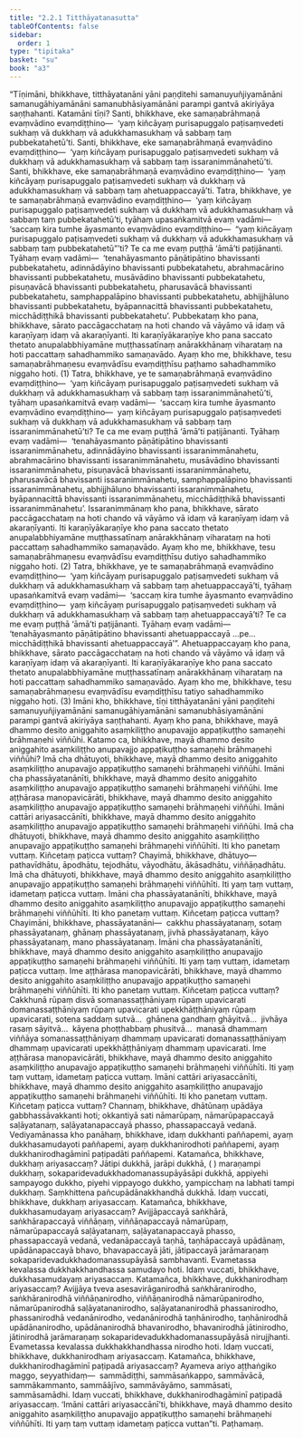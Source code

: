 ```yaml
---
title: "2.2.1 Titthāyatanasutta"
tableOfContents: false
sidebar:
  order: 1
type: "tipitaka"
basket: "su"
book: "a3"
---
```



<DynamicBreadcrumb />

<Division number="62" book="a3" bookNo="15" page="174">

<Paragraph number="418" book="a3">
“Tīṇimāni, bhikkhave, titthāyatanāni yāni paṇḍitehi samanuyuñjiyamānāni samanugāhiyamānāni samanubhāsiyamānāni parampi gantvā akiriyāya saṇṭhahanti. Katamāni tīṇi? Santi, bhikkhave, eke samaṇabrāhmaṇā evaṃvādino evaṃdiṭṭhino—  ‘yaṃ kiñcāyaṃ purisapuggalo paṭisaṃvedeti sukhaṃ vā dukkhaṃ vā adukkhamasukhaṃ vā sabbaṃ taṃ pubbekatahetū’ti. Santi, bhikkhave, eke samaṇabrāhmaṇā evaṃvādino evaṃdiṭṭhino—  ‘yaṃ kiñcāyaṃ purisapuggalo paṭisaṃvedeti sukhaṃ vā dukkhaṃ vā adukkhamasukhaṃ vā sabbaṃ taṃ issaranimmānahetū’ti. Santi, bhikkhave, eke samaṇabrāhmaṇā evaṃvādino evaṃdiṭṭhino—  ‘yaṃ kiñcāyaṃ purisapuggalo paṭisaṃvedeti sukhaṃ vā dukkhaṃ vā adukkhamasukhaṃ vā sabbaṃ taṃ ahetuappaccayā’ti.
</Paragraph>

<Paragraph number="419" book="a3">
Tatra, bhikkhave, ye te samaṇabrāhmaṇā evaṃvādino evaṃdiṭṭhino—  ‘yaṃ kiñcāyaṃ purisapuggalo paṭisaṃvedeti sukhaṃ vā dukkhaṃ vā adukkhamasukhaṃ vā sabbaṃ taṃ pubbekatahetū’ti, tyāhaṃ upasaṅkamitvā evaṃ vadāmi—  ‘saccaṃ kira tumhe āyasmanto evaṃvādino evaṃdiṭṭhino—  “yaṃ kiñcāyaṃ purisapuggalo paṭisaṃvedeti sukhaṃ vā dukkhaṃ vā adukkhamasukhaṃ vā sabbaṃ taṃ pubbekatahetū”’ti? Te ca me evaṃ puṭṭhā ‘āmā’ti paṭijānanti. Tyāhaṃ evaṃ vadāmi—  ‘tenahāyasmanto pāṇātipātino bhavissanti pubbekatahetu, adinnādāyino bhavissanti pubbekatahetu, abrahmacārino bhavissanti pubbekatahetu, musāvādino bhavissanti pubbekatahetu, pisuṇavācā bhavissanti pubbekatahetu, pharusavācā bhavissanti pubbekatahetu, samphappalāpino bhavissanti pubbekatahetu, abhijjhāluno bhavissanti pubbekatahetu, byāpannacittā bhavissanti pubbekatahetu, micchādiṭṭhikā bhavissanti pubbekatahetu’.
</Paragraph>

<Paragraph number="420" book="a3">
Pubbekataṃ kho pana, bhikkhave, sārato paccāgacchataṃ na hoti chando vā vāyāmo vā idaṃ vā karaṇīyaṃ idaṃ vā akaraṇīyanti. Iti karaṇīyākaraṇīye kho pana saccato thetato anupalabbhiyamāne muṭṭhassatīnaṃ anārakkhānaṃ viharataṃ na hoti paccattaṃ sahadhammiko samaṇavādo. Ayaṃ kho me, bhikkhave, tesu samaṇabrāhmaṇesu evaṃvādīsu evaṃdiṭṭhīsu paṭhamo sahadhammiko niggaho hoti. (1)
</Paragraph>

<Paragraph number="421" book="a3">
Tatra, bhikkhave, ye te samaṇabrāhmaṇā evaṃvādino evaṃdiṭṭhino—  ‘yaṃ kiñcāyaṃ purisapuggalo paṭisaṃvedeti sukhaṃ vā dukkhaṃ vā adukkhamasukhaṃ vā sabbaṃ taṃ issaranimmānahetū’ti, tyāhaṃ upasaṅkamitvā evaṃ vadāmi—  ‘saccaṃ kira tumhe āyasmanto evaṃvādino evaṃdiṭṭhino—  yaṃ kiñcāyaṃ purisapuggalo paṭisaṃvedeti sukhaṃ vā dukkhaṃ vā adukkhamasukhaṃ vā sabbaṃ taṃ issaranimmānahetū’ti? Te ca me evaṃ puṭṭhā ‘āmā’ti paṭijānanti. Tyāhaṃ evaṃ vadāmi—  ‘tenahāyasmanto pāṇātipātino bhavissanti issaranimmānahetu, adinnādāyino bhavissanti issaranimmānahetu, abrahmacārino bhavissanti issaranimmānahetu, musāvādino bhavissanti issaranimmānahetu, pisuṇavācā bhavissanti issaranimmānahetu, pharusavācā bhavissanti issaranimmānahetu, samphappalāpino bhavissanti issaranimmānahetu, abhijjhāluno bhavissanti issaranimmānahetu, byāpannacittā bhavissanti issaranimmānahetu, micchādiṭṭhikā bhavissanti issaranimmānahetu’.
</Paragraph>

<Paragraph number="422" book="a3">
Issaranimmānaṃ kho pana, bhikkhave, sārato paccāgacchataṃ na hoti chando vā vāyāmo vā idaṃ vā karaṇīyaṃ idaṃ vā akaraṇīyanti. Iti karaṇīyākaraṇīye kho pana saccato thetato anupalabbhiyamāne muṭṭhassatīnaṃ anārakkhānaṃ viharataṃ na hoti paccattaṃ sahadhammiko samaṇavādo. Ayaṃ kho me, bhikkhave, tesu samaṇabrāhmaṇesu evaṃvādīsu evaṃdiṭṭhīsu dutiyo sahadhammiko niggaho hoti. (2)
</Paragraph>

<Paragraph number="423" book="a3">
Tatra, bhikkhave, ye te samaṇabrāhmaṇā evaṃvādino evaṃdiṭṭhino—  ‘yaṃ kiñcāyaṃ purisapuggalo paṭisaṃvedeti sukhaṃ vā dukkhaṃ vā adukkhamasukhaṃ vā sabbaṃ taṃ ahetuappaccayā’ti, tyāhaṃ upasaṅkamitvā evaṃ vadāmi—  ‘saccaṃ kira tumhe āyasmanto evaṃvādino evaṃdiṭṭhino—  yaṃ kiñcāyaṃ purisapuggalo paṭisaṃvedeti sukhaṃ vā dukkhaṃ vā adukkhamasukhaṃ vā sabbaṃ taṃ ahetuappaccayā’ti? Te ca me evaṃ puṭṭhā ‘āmā’ti paṭijānanti. Tyāhaṃ evaṃ vadāmi—  ‘tenahāyasmanto pāṇātipātino bhavissanti ahetuappaccayā …pe…  micchādiṭṭhikā bhavissanti ahetuappaccayā’”.
</Paragraph>

<Paragraph number="424" book="a3">
Ahetuappaccayaṃ kho pana, bhikkhave, sārato paccāgacchataṃ na hoti chando vā vāyāmo vā idaṃ vā karaṇīyaṃ idaṃ vā akaraṇīyanti. Iti karaṇīyākaraṇīye kho pana saccato thetato anupalabbhiyamāne muṭṭhassatīnaṃ anārakkhānaṃ viharataṃ na hoti paccattaṃ sahadhammiko samaṇavādo. Ayaṃ kho me, bhikkhave, tesu samaṇabrāhmaṇesu evaṃvādīsu evaṃdiṭṭhīsu tatiyo sahadhammiko niggaho hoti. (3)
</Paragraph>

<Paragraph number="425" book="a3">
Imāni kho, bhikkhave, tīṇi titthāyatanāni yāni paṇḍitehi samanuyuñjiyamānāni samanugāhiyamānāni samanubhāsiyamānāni parampi gantvā akiriyāya saṇṭhahanti.
</Paragraph>

<Paragraph number="426" book="a3">
Ayaṃ kho pana, bhikkhave, mayā dhammo desito aniggahito asaṃkiliṭṭho anupavajjo appaṭikuṭṭho samaṇehi brāhmaṇehi viññūhi. Katamo ca, bhikkhave, mayā dhammo desito aniggahito asaṃkiliṭṭho anupavajjo appaṭikuṭṭho samaṇehi brāhmaṇehi viññūhi? Imā cha dhātuyoti, bhikkhave, mayā dhammo desito aniggahito asaṃkiliṭṭho anupavajjo appaṭikuṭṭho samaṇehi brāhmaṇehi viññūhi. Imāni cha phassāyatanānīti, bhikkhave, mayā dhammo desito aniggahito asaṃkiliṭṭho anupavajjo appaṭikuṭṭho samaṇehi brāhmaṇehi viññūhi. Ime aṭṭhārasa manopavicārāti, bhikkhave, mayā dhammo desito aniggahito asaṃkiliṭṭho anupavajjo appaṭikuṭṭho samaṇehi brāhmaṇehi viññūhi. Imāni cattāri ariyasaccānīti, bhikkhave, mayā dhammo desito aniggahito asaṃkiliṭṭho anupavajjo appaṭikuṭṭho samaṇehi brāhmaṇehi viññūhi.
</Paragraph>

<Paragraph number="427" book="a3">
Imā cha dhātuyoti, bhikkhave, mayā dhammo desito aniggahito asaṃkiliṭṭho anupavajjo appaṭikuṭṭho samaṇehi brāhmaṇehi viññūhīti. Iti kho panetaṃ vuttaṃ. Kiñcetaṃ paṭicca vuttaṃ? Chayimā, bhikkhave, dhātuyo—  pathavīdhātu, āpodhātu, tejodhātu, vāyodhātu, ākāsadhātu, viññāṇadhātu. Imā cha dhātuyoti, bhikkhave, mayā dhammo desito aniggahito asaṃkiliṭṭho anupavajjo appaṭikuṭṭho samaṇehi brāhmaṇehi viññūhīti. Iti yaṃ taṃ vuttaṃ, idametaṃ paṭicca vuttaṃ.
</Paragraph>

<Paragraph number="428" book="a3">
Imāni cha phassāyatanānīti, bhikkhave, mayā dhammo desito aniggahito asaṃkiliṭṭho anupavajjo appaṭikuṭṭho samaṇehi brāhmaṇehi viññūhīti. Iti kho panetaṃ vuttaṃ. Kiñcetaṃ paṭicca vuttaṃ? Chayimāni, bhikkhave, phassāyatanāni—  cakkhu phassāyatanaṃ, sotaṃ phassāyatanaṃ, ghānaṃ phassāyatanaṃ, jivhā phassāyatanaṃ, kāyo phassāyatanaṃ, mano phassāyatanaṃ. Imāni cha phassāyatanānīti, bhikkhave, mayā dhammo desito aniggahito asaṃkiliṭṭho anupavajjo appaṭikuṭṭho samaṇehi brāhmaṇehi viññūhīti. Iti yaṃ taṃ vuttaṃ, idametaṃ paṭicca vuttaṃ.
</Paragraph>

<Paragraph number="429" book="a3">
Ime aṭṭhārasa manopavicārāti, bhikkhave, mayā dhammo desito aniggahito asaṃkiliṭṭho anupavajjo appaṭikuṭṭho samaṇehi brāhmaṇehi viññūhīti. Iti kho panetaṃ vuttaṃ. Kiñcetaṃ paṭicca vuttaṃ? Cakkhunā rūpaṃ disvā somanassaṭṭhāniyaṃ rūpaṃ upavicarati domanassaṭṭhāniyaṃ rūpaṃ upavicarati upekkhāṭṭhāniyaṃ rūpaṃ upavicarati, sotena saddaṃ sutvā…  ghānena gandhaṃ ghāyitvā…  jivhāya rasaṃ sāyitvā…  kāyena phoṭṭhabbaṃ phusitvā…  manasā dhammaṃ viññāya somanassaṭṭhāniyaṃ dhammaṃ upavicarati domanassaṭṭhāniyaṃ dhammaṃ upavicarati upekkhāṭṭhāniyaṃ dhammaṃ upavicarati. Ime aṭṭhārasa manopavicārāti, bhikkhave, mayā dhammo desito aniggahito asaṃkiliṭṭho anupavajjo appaṭikuṭṭho samaṇehi brāhmaṇehi viññūhīti. Iti yaṃ taṃ vuttaṃ, idametaṃ paṭicca vuttaṃ.
</Paragraph>

<Paragraph number="430" book="a3">
Imāni cattāri ariyasaccānīti, bhikkhave, mayā dhammo desito aniggahito asaṃkiliṭṭho anupavajjo appaṭikuṭṭho samaṇehi brāhmaṇehi viññūhīti. Iti kho panetaṃ vuttaṃ. Kiñcetaṃ paṭicca vuttaṃ? Channaṃ, bhikkhave, dhātūnaṃ upādāya gabbhassāvakkanti hoti; okkantiyā sati nāmarūpaṃ, nāmarūpapaccayā saḷāyatanaṃ, saḷāyatanapaccayā phasso, phassapaccayā vedanā. Vediyamānassa kho panāhaṃ, bhikkhave, idaṃ dukkhanti paññapemi, ayaṃ dukkhasamudayoti paññapemi, ayaṃ dukkhanirodhoti paññapemi, ayaṃ dukkhanirodhagāminī paṭipadāti paññapemi.
</Paragraph>

<Paragraph number="431" book="a3">
Katamañca, bhikkhave, dukkhaṃ ariyasaccaṃ? Jātipi dukkhā, jarāpi dukkhā, ( ) maraṇampi dukkhaṃ, sokaparidevadukkhadomanassupāyāsāpi dukkhā, appiyehi sampayogo dukkho, piyehi vippayogo dukkho, yampicchaṃ na labhati tampi dukkhaṃ. Saṃkhittena pañcupādānakkhandhā dukkhā. Idaṃ vuccati, bhikkhave, dukkhaṃ ariyasaccaṃ.
</Paragraph>

<Paragraph number="432" book="a3">
Katamañca, bhikkhave, dukkhasamudayaṃ ariyasaccaṃ? Avijjāpaccayā saṅkhārā, saṅkhārapaccayā viññāṇaṃ, viññāṇapaccayā nāmarūpaṃ, nāmarūpapaccayā saḷāyatanaṃ, saḷāyatanapaccayā phasso, phassapaccayā vedanā, vedanāpaccayā taṇhā, taṇhāpaccayā upādānaṃ, upādānapaccayā bhavo, bhavapaccayā jāti, jātipaccayā jarāmaraṇaṃ sokaparidevadukkhadomanassupāyāsā sambhavanti. Evametassa kevalassa dukkhakkhandhassa samudayo hoti. Idaṃ vuccati, bhikkhave, dukkhasamudayaṃ ariyasaccaṃ.
</Paragraph>

<Paragraph number="433" book="a3">
Katamañca, bhikkhave, dukkhanirodhaṃ ariyasaccaṃ? Avijjāya tveva asesavirāganirodhā saṅkhāranirodho, saṅkhāranirodhā viññāṇanirodho, viññāṇanirodhā nāmarūpanirodho, nāmarūpanirodhā saḷāyatananirodho, saḷāyatananirodhā phassanirodho, phassanirodhā vedanānirodho, vedanānirodhā taṇhānirodho, taṇhānirodhā upādānanirodho, upādānanirodhā bhavanirodho, bhavanirodhā jātinirodho, jātinirodhā jarāmaraṇaṃ sokaparidevadukkhadomanassupāyāsā nirujjhanti. Evametassa kevalassa dukkhakkhandhassa nirodho hoti. Idaṃ vuccati, bhikkhave, dukkhanirodhaṃ ariyasaccaṃ.
</Paragraph>

<Paragraph number="434" book="a3">
Katamañca, bhikkhave, dukkhanirodhagāminī paṭipadā ariyasaccaṃ? Ayameva ariyo aṭṭhaṅgiko maggo, seyyathidaṃ—  sammādiṭṭhi, sammāsaṅkappo, sammāvācā, sammākammanto, sammāājīvo, sammāvāyāmo, sammāsati, sammāsamādhi. Idaṃ vuccati, bhikkhave, dukkhanirodhagāminī paṭipadā ariyasaccaṃ. ‘Imāni cattāri ariyasaccānī’ti, bhikkhave, mayā dhammo desito aniggahito asaṃkiliṭṭho anupavajjo appaṭikuṭṭho samaṇehi brāhmaṇehi viññūhīti. Iti yaṃ taṃ vuttaṃ idametaṃ paṭicca vuttan”ti.

</Paragraph>
</Division>

<Paragraph number="435" type="center" book="a3">
Paṭhamaṃ.
</Paragraph>